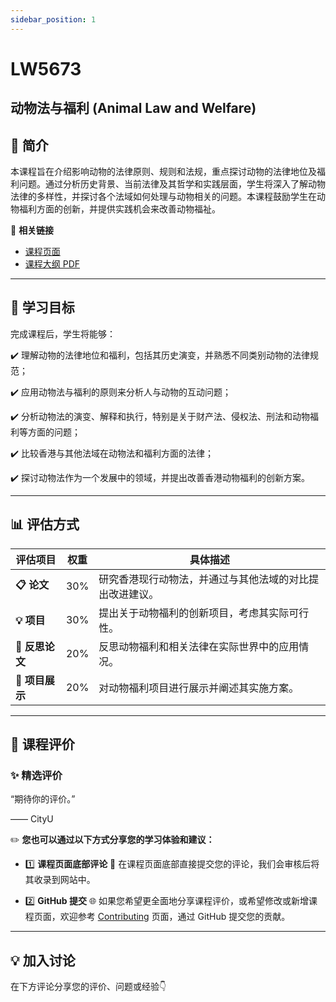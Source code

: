 ```yaml
---
sidebar_position: 1
---
```


# LW5673
## 动物法与福利 (Animal Law and Welfare)

## **📘 简介**
本课程旨在介绍影响动物的法律原则、规则和法规，重点探讨动物的法律地位及福利问题。通过分析历史背景、当前法律及其哲学和实践层面，学生将深入了解动物法律的多样性，并探讨各个法域如何处理与动物相关的问题。本课程鼓励学生在动物福利方面的创新，并提供实践机会来改善动物福祉。

🔗 **相关链接**
- [课程页面](https://www.cityu.edu.hk/catalogue/pg/202425/course/LW5673.htm)
- [课程大纲 PDF](https://www.cityu.edu.hk/catalogue/pg/202425/course/LW5673.pdf)

---

## **🎯 学习目标**

完成课程后，学生将能够：

✔️ 理解动物的法律地位和福利，包括其历史演变，并熟悉不同类别动物的法律规范；

✔️ 应用动物法与福利的原则来分析人与动物的互动问题；

✔️ 分析动物法的演变、解释和执行，特别是关于财产法、侵权法、刑法和动物福利等方面的问题；

✔️ 比较香港与其他法域在动物法和福利方面的法律；

✔️ 探讨动物法作为一个发展中的领域，并提出改善香港动物福利的创新方案。

---

## **📊 评估方式**

| **评估项目**         | **权重** | **具体描述**                                                                                       |
|---------------------|---------|---------------------------------------------------------------------------------------------------|
| **📋 论文**           | 30%     | 研究香港现行动物法，并通过与其他法域的对比提出改进建议。                                           |
| **💡 项目**           | 30%     | 提出关于动物福利的创新项目，考虑其实际可行性。                                                     |
| **📝 反思论文**       | 20%     | 反思动物福利和相关法律在实际世界中的应用情况。                                                     |
| **📢 项目展示**       | 20%     | 对动物福利项目进行展示并阐述其实施方案。                                                           |

---

## **💬 课程评价**

### ✨ **精选评价**
<div className={commentStyles.commentBox}>
    <p className={commentStyles.commentText}>
        “期待你的评价。”
    </p>
    <p className={commentStyles.commentAuthor}>—— CityU</p>
</div>

✏️ **您也可以通过以下方式分享您的学习体验和建议：**

- 1️⃣ **课程页面底部评论**
💬 在课程页面底部直接提交您的评论，我们会审核后将其收录到网站中。

- 2️⃣ **GitHub 提交**
🌐 如果您希望更全面地分享课程评价，或希望修改或新增课程页面，欢迎参考 [Contributing](https://penjc.github.io/CityU/contributing) 页面，通过 GitHub 提交您的贡献。

---

## **💡 加入讨论**

在下方评论分享您的评价、问题或经验👇
<Utterances />
